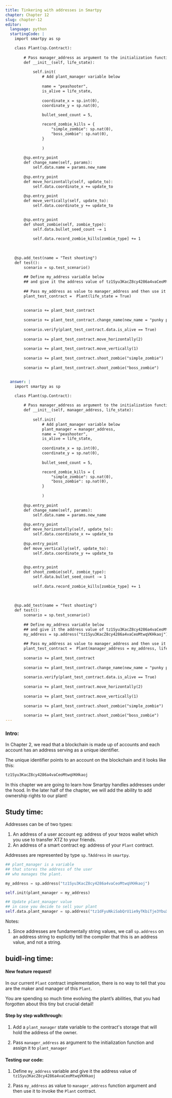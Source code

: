 ```yaml
---
title: Tinkering with addresses in Smartpy
chapter: Chapter 12
slug: chapter-12
editor:
  language: python
  startingCode: |
    import smartpy as sp

    class Plant(sp.Contract):
    
        # Pass manager_address as argument to the initialization function
        def __init__(self, life_state):
            
            self.init(
                # Add plant_manager variable below
            
                name = "peashooter",
                is_alive = life_state,
                
                coordinate_x = sp.int(0), 
                coordinate_y = sp.nat(0), 
                
                bullet_seed_count = 5,

                record_zombie_kills = {
                    "simple_zombie": sp.nat(0), 
                    "boss_zombie": sp.nat(0), 
                }
                
                )
            
        @sp.entry_point
        def change_name(self, params): 
            self.data.name = params.new_name
        
        @sp.entry_point
        def move_horizontally(self, update_to):
            self.data.coordinate_x += update_to
        
        @sp.entry_point
        def move_vertically(self, update_to):
            self.data.coordinate_y += update_to

            
        @sp.entry_point
        def shoot_zombie(self, zombie_type):   
            self.data.bullet_seed_count -= 1
            
            self.data.record_zombie_kills[zombie_type] += 1
        
        
            
    @sp.add_test(name = "Test shooting")
    def test():
        scenario = sp.test_scenario()
        
        ## Define my_address variable below
        ## and give it the address value of tz1Syu3KacZ8cy4286a4vaCeoMtwqVKHkaoj
        
        ## Pass my_address as value to manager_address and then use it to invoke the class
        plant_test_contract =  Plant(life_state = True)
    
        
        scenario += plant_test_contract
        
        scenario += plant_test_contract.change_name(new_name = "punky peashooter")
        
        scenario.verify(plant_test_contract.data.is_alive == True)
        
        scenario += plant_test_contract.move_horizontally(2)
        
        scenario += plant_test_contract.move_vertically(1)
        
        scenario += plant_test_contract.shoot_zombie("simple_zombie")
        
        scenario += plant_test_contract.shoot_zombie("boss_zombie")


  answer: |  
    import smartpy as sp

    class Plant(sp.Contract):
    
        # Pass manager_address as argument to the initialization function
        def __init__(self, manager_address, life_state):
            
            self.init(
                # Add plant_manager variable below
                plant_manager = manager_address,
                name = "peashooter",
                is_alive = life_state,
                
                coordinate_x = sp.int(0), 
                coordinate_y = sp.nat(0), 
                
                bullet_seed_count = 5,

                record_zombie_kills = {
                    "simple_zombie": sp.nat(0), 
                    "boss_zombie": sp.nat(0), 
                }
                
                )
            
        @sp.entry_point
        def change_name(self, params): 
            self.data.name = params.new_name
        
        @sp.entry_point
        def move_horizontally(self, update_to):
            self.data.coordinate_x += update_to
        
        @sp.entry_point
        def move_vertically(self, update_to):
            self.data.coordinate_y += update_to

            
        @sp.entry_point
        def shoot_zombie(self, zombie_type):   
            self.data.bullet_seed_count -= 1
            
            self.data.record_zombie_kills[zombie_type] += 1
        
        
            
    @sp.add_test(name = "Test shooting")
    def test():
        scenario = sp.test_scenario()
        
        ## Define my_address variable below
        ## and give it the address value of tz1Syu3KacZ8cy4286a4vaCeoMtwqVKHkaoj
        my_address = sp.address("tz1Syu3KacZ8cy4286a4vaCeoMtwqVKHkaoj")
        
        ## Pass my_address as value to manager_address and then use it to invoke the class
        plant_test_contract =  Plant(manager_address = my_address, life_state = True)
        
        scenario += plant_test_contract
        
        scenario += plant_test_contract.change_name(new_name = "punky peashooter")
        
        scenario.verify(plant_test_contract.data.is_alive == True)
        
        scenario += plant_test_contract.move_horizontally(2)
        
        scenario += plant_test_contract.move_vertically(1)
        
        scenario += plant_test_contract.shoot_zombie("simple_zombie")
        
        scenario += plant_test_contract.shoot_zombie("boss_zombie")
---
```


### Intro:

In Chapter 2,  we read that a blockchain is made up of accounts and each account has an address serving as a unique identifier. 

The unique identifier points to an account on the blockchain and it looks like this: 

```css
tz1Syu3KacZ8cy4286a4vaCeoMtwqVKHkaoj
```

In this chapter we are going to learn how Smartpy handles addresses under the hood. In the later half of the chapter, we will add the ability to add ownership rights to our plant! 

## Study time: 

Addresses can be of two types: 

1. An address of a user account eg: address of your tezos wallet which you use to transfer XTZ to your friends. 
2. An address of a smart contract eg: address of your `Plant` contract. 


Addresses are represented by type `sp.TAddress` in `smartpy`. 

```python
## plant_manager is a variable 
## that stores the address of the user 
## who manages the plant. 

my_address = sp.address("tz1Syu3KacZ8cy4286a4vaCeoMtwqVKHkaoj")

self.init(plant_manager = my_address)

## Update plant_manager value 
## in case you decide to sell your plant
self.data.plant_manager = sp.address("tz1dFyuNkiSabQrU1ie9yTKbiTje3YbuXjX1")

```


Notes: 

1. Since addresses are fundamentally string values, we call `sp.address` on an address string to explicitly tell the compiler that this is an address value, and not a string. 



## buidl-ing time:

#### New feature request!

In our current  `Plant` contract implementation, there is no way to tell that you are the maker and manager of this `Plant`. 

You are spending so much time evolving the plant’s abilities, that you had forgotten about this tiny but crucial detail! 


#### Step by step walkthrough: 
 
1. Add a `plant_manager` state variable to the contract's storage that will hold the address of the owner. 

2. Pass `manager_address` as argument to the initialization function and assign it to `plant_manager`
 


#### Testing our code: 

1. Define `my_address` variable and give it the address value of `tz1Syu3KacZ8cy4286a4vaCeoMtwqVKHkaoj`

2. Pass `my_address` as value to `manager_address` function argument and then use it to invoke the `Plant` contract. 
    

